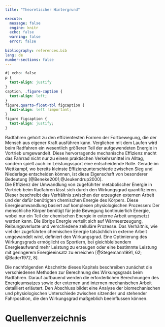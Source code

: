 ```yaml
---
title: "Theoretischer Hintergrund"

execute:
  message: false
  engine: knitr
  echo: false
  warning: false
  error: false
  
bibliography: references.bib
lang: de
number-sections: false
---
```



```css
#| echo: false
p {
  text-align: justify
}
caption, .figure-caption {
  text-align: left;
}
figure.quarto-float-tbl figcaption {
  text-align: left !important;
}
figure figcaption {
  text-align: justify;
}
```

Radfahren gehört zu den effizientesten Formen der Fortbewegung, die der Mensch aus eigener Kraft ausführen kann. Verglichen mit dem Laufen wird beim Radfahren ein wesentlich größerer Teil der aufgewendeten Energie in Vortrieb umgewandelt. Diese hervorragende mechanische Effizienz macht das Fahrrad nicht nur zu einem praktischen Verkehrsmittel im Alltag, sondern spielt auch im Leistungssport eine entscheidende Rolle. Gerade im Wettkampf, wo bereits kleinste Effizienzunterschiede zwischen Sieg und Niederlage entscheiden können, ist diese Eigenschaft von besonderer Bedeutung [@Beneke2001;@Jeukendrup2000].<br>
Die Effizienz der Umwandlung von zugeführter metabolischer Energie in Vortrieb beim Radfahren lässt sich durch den Wirkungsgrad quantifizieren. Dieser beschreibt das Verhältnis zwischen der erzeugten externen Arbeit und der dafür benötigten chemischen Energie des Körpers. Diese Energieumwandlung basiert auf komplexen physiologischen Prozessen: Der menschliche Körper benötigt für jede Bewegung kontinuierlich Energie, wobei nur ein Teil der chemischen Energie in externe Arbeit umgesetzt werden kann. Die übrige Energie verteilt sich auf Wärmeerzeugung, Reibungsverluste und verschiedene zelluläre Prozesse. Das Verhältnis, wie viel der zugeführten chemischen Energie tatsächlich in externe Arbeit umgewandelt wird, definiert den Wirkungsgrad. Eine Optimierung des Wirkungsgrads ermöglicht es Sportlern, bei gleichbleibendem Energieaufwand mehr Leistung zu erzeugen oder eine bestimmte Leistung mit geringerem Energieeinsatz zu erreichen [@Stegemann1991, 62; @Bader1972, 8].

Die nachfolgenden Abschnitte dieses Kapitels beschreiben zunächst die verschiedenen Methoden zur Berechnung des Wirkungsgrads beim Radfahren. Darauf aufbauend werden die erforderlichen Berechnungen des Energieumsatzes sowie der externen und internen mechanischen Arbeit detailliert erläutert. Den Abschluss bildet eine Analyse der biomechanischen und physiologischen Unterschiede zwischen sitzender und stehender Fahrposition, die den Wirkungsgrad maßgeblich beeinflussen können.

# Quellenverzeichnis

::: {#refs}
:::
